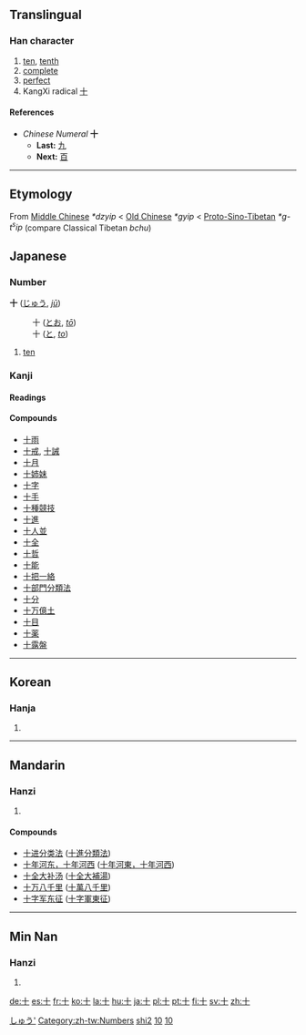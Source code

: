 {{see|拾}}<!-- may be replaced by zh-forms -->

==Translingual==
{{Han stroke|[[Image:十-order.gif]]}}
===Han character===
{{Han char|rn=24|rad=十|as=00|sn=2|four=4000<sub>0</sub>|canj=十 (J)}}
# [[ten]], [[tenth]]
# [[complete]]
# [[perfect]]
# KangXi radical [[Index:Chinese radical/十|十]]
====References====
{{Han ref|kx=0155.170|dkj=02695|dj=0348.060|hdz=10058.090|uh=5341|ud=21313|bh=A451|bd=42065}}

*''Chinese Numeral'' '''十'''
**'''Last:''' [[九]]
**'''Next:''' [[百]]
----
== Etymology ==

From [[Middle Chinese]] ''*dzyip'' < [[Old Chinese]] ''*gyip'' < [[Proto-Sino-Tibetan]] ''*g-t<sup>s</sup>ip'' (compare Classical Tibetan ''bchu'')


==Japanese==
[[Category:1000 Japanese basic words|しゅう']]
===Number===
'''十''' ([[じゅう]], ''[[jū]]'')
:十 ([[とお]], ''[[tō]]'')
:十 ([[と]], ''[[to]]'')
# [[ten]]

===Kanji===
{{ja-kanji|grade=1|rs=十00}}
====Readings====
{{ja-readings|on=[[じゅう]] (''[[jū]]'')|kun=[[とお]] (''[[tō]]''), [[と]] (''[[to]]''), [[とたび]] (''[[totabi]]'')}}
====Compounds====
*[[十雨]]
*[[十戒]], [[十誡]]
*[[十月]]
*[[十姉妹]]
*[[十字]]
*[[十手]]
*[[十種競技]]
*[[十進]]
*[[十人並]]
*[[十全]]
*[[十哲]]
*[[十能]]
*[[十把一絡]]
*[[十部門分類法]]
*[[十分]]
*[[十万億土]]
*[[十目]]
*[[十薬]]
*[[十露盤]]
----
==Korean==
===Hanja===
{{ko-hanja|hangeul=십|eumhun=열|rv=sip|mr=sip}}
# {{defn|Korean}}

[[Category:zh-tw:Numbers]]
[[Category:zh-cn:Numbers|shi2]]
[[Category:Japanese numbers|10]]

[[Category:Korean numbers|10]]
----
==Mandarin==
===Hanzi===
{{cmn-hanzi|pin=[[shí]] (shi2)|wg=shih<sup>2</sup>}}
# {{defn|Mandarin}}

====Compounds====
{{top2}}
*[[十进分类法]] ([[十進分類法]])
*[[十年河东，十年河西]] ([[十年河東，十年河西]])
*[[十全大补汤]] ([[十全大補湯]])
*[[十万八千里]] ([[十萬八千里]])
*[[十字军东征]] ([[十字軍東征]])
{{mid2}}
{{bottom}}
----
==Min Nan==
===Hanzi===
{{nan-hanzi|poj=cha̍p (chap<sup>8</sup>)}}
# {{defn|Min Nan}}

[[de:十]]
[[es:十]]
[[fr:十]]
[[ko:十]]
[[la:十]]
[[hu:十]]
[[ja:十]]
[[pl:十]]
[[pt:十]]
[[fi:十]]
[[sv:十]]
[[zh:十]]